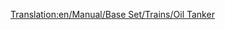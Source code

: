 [[Translation:en/Manual/Base Set/Trains/Oil Tanker]]
{{nl/Manual/Base Set/Trains/Wagons|Naam=Oliewagon
|Picture=[[File:en/Manual/Base Set/Trains/Oiltanker car.png]]
|NormaalKosten=£1,562 ($3,124)
|NormaalGewicht=24 / 54 t
|NormaalCapaciteit=30,000 litres of oil
|MonoKosten=£1,562 ($3,124)
|MonoGewicht=24 / 59 t
|MonoCapaciteit=35,000 litres of oil
|MagKosten=£1,562 ($3,124)
|MagGewicht=24 / 61 t
|MagCapaciteit=37,000 litres of oil
|Omschrijving=Oil Tankers are built to hold liquids like [[en/Manual/Base Set/Cargos/Oil]]. This wagon is available in [[en/Manual/Climates#temperate | Temperate]], [[en/Manual/Climates#sub-arctic | Sub-Arctic]] and [[en/Manual/Climates#sub-tropical | Sub-Tropical]] climates.
}}